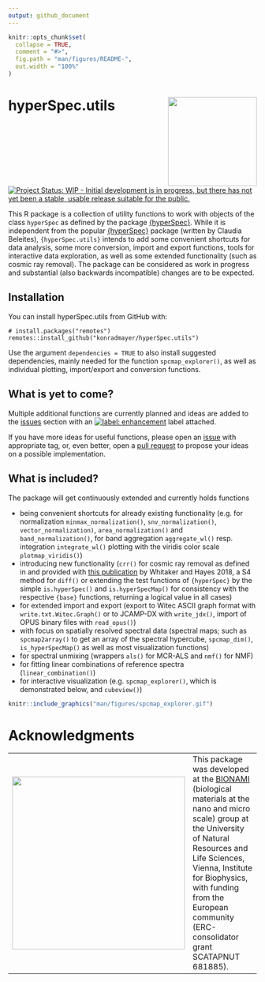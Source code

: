 ```yaml
---
output: github_document
---
```


<!-- README.md is generated from README.Rmd. Please edit that file -->

```r
knitr::opts_chunk$set(
  collapse = TRUE,
  comment = "#>",
  fig.path = "man/figures/README-",
  out.width = "100%"
)
```

# hyperSpec.utils <img src="man/figures/hexsticker.png" align="right" alt="" width="180" />

<!-- badges: start -->
[![Project Status: WIP - Initial development is in progress, but there has not yet been a stable, usable release suitable for the public.](https://www.repostatus.org/badges/latest/wip.svg)](https://www.repostatus.org/#wip)
<!-- badges: end -->

This R package is a collection of utility functions to work with objects of the class `hyperSpec` as defined by the package [{hyperSpec}](https://cran.r-project.org/package=hyperSpec). While it is independent from the popular [{hyperSpec}](https://cran.r-project.org/package=hyperSpec) package (written by Claudia Beleites), `{hyperSpec.utils}` intends to add some convenient shortcuts for data analysis, some more conversion, import and export functions, tools for interactive data exploration, as well as some extended functionality (such as cosmic ray removal).
The package can be considered as work in progress and substantial (also backwards incompatible) changes are to be expected.

## Installation

You can install hyperSpec.utils from GitHub with:

```
# install.packages("remotes")
remotes::install_github("konradmayer/hyperSpec.utils")
```

Use the argument `dependencies = TRUE` to also install suggested dependencies, mainly needed for the function `spcmap_explorer()`, as well as individual plotting, import/export and conversion functions.

## What is yet to come? 
Multiple additional functions are currently planned and ideas are added to the [issues](https://github.com/konradmayer/hyperSpec.utils/issues) section with an [![label: enhancement][~enhancement]](https://github.com/konradmayer/hyperspec.utils/issues?q=label%3Aenhancement) label attached.



If you have more ideas for useful functions, please open an [issue](https://github.com/konradmayer/hyperSpec.utils/issues) with appropriate tag, or, even better, open a [pull request](https://github.com/konradmayer/hyperspec.utils/pulls) to propose your ideas on a possible implementation.

## What is included?
The package will get continuously extended and currently holds functions 


- being convenient shortcuts for already existing functionality (e.g. for normalization `minmax_normalization()`, `snv_normalization()`, `vector_normalization)`, `area_normalization()` and `band_normalization()`, for band aggregation `aggregate_wl()` resp. integration `integrate_wl()` plotting with the viridis color scale `plotmap_viridis()`)
- introducing new functionality (`crr()` for cosmic ray removal as defined in and provided with [this publication](https://doi.org/10.1016/j.chemolab.2018.06.009) by Whitaker and Hayes 2018, a S4 method for `diff()` or extending the test functions of `{hyperSpec}` by the simple `is.hyperSpec()` and `is.hyperSpecMap()` for consistency with the respective `{base}` functions, returning a logical value in all cases)
- for extended import and export (export to Witec ASCII graph format with `write.txt.Witec.Graph()` or to JCAMP-DX with `write_jdx()`, import of OPUS binary files with `read_opus()`)
- with focus on spatially resolved spectral data (spectral maps; such as `spcmap2array()` to get an array of the spectral hypercube, `spcmap_dim()`, `is_hyperSpecMap()` as well as most visualization functions)
- for spectral unmixing (wrappers `als()` for MCR-ALS and `nmf()` for NMF)
- for fitting linear combinations of reference spectra (`linear_combination()`)
- for interactive visualization (e.g. `spcmap_explorer()`, which is demonstrated below, and `cubeview()`)


```r
knitr::include_graphics("man/figures/spcmap_explorer.gif")
```


[~enhancement]: https://img.shields.io/badge/-enhancement-84b6eb.svg

# Acknowledgments


<table>
 <tr>
    <td><img src="man/figures/bionami.png" width="350"></td>
    <td>This package was developed at the  <a href="http://www.bionami.at/">BIONAMI</a> (biological materials at the nano and micro scale) group at the University of Natural Resources and Life Sciences, Vienna, Institute for Biophysics, with funding from the European community (ERC-consolidator grant SCATAPNUT 681885).</td>
 </tr>
</table>


